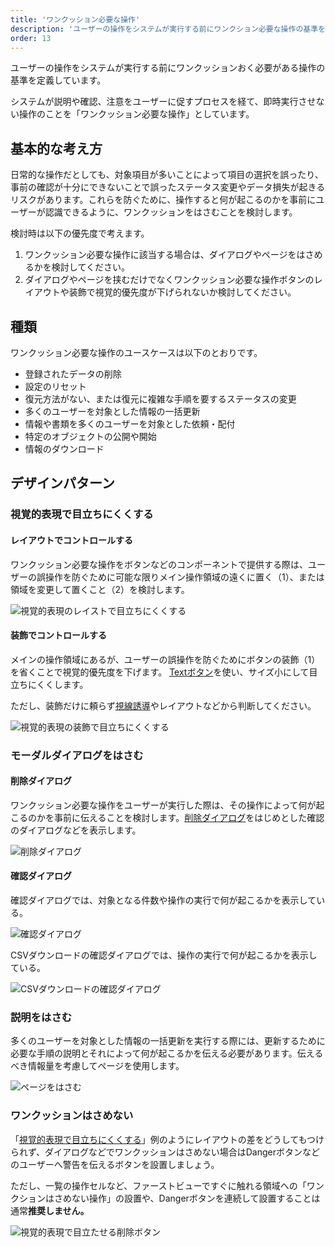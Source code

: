 ```yaml
---
title: 'ワンクッション必要な操作'
description: 'ユーザーの操作をシステムが実行する前にワンクション必要な操作の基準を定義しています。'
order: 13
---
```

ユーザーの操作をシステムが実行する前にワンクッションおく必要がある操作の基準を定義しています。

システムが説明や確認、注意をユーザーに促すプロセスを経て、即時実行させない操作のことを「ワンクッション必要な操作」としています。

## 基本的な考え方

日常的な操作だとしても、対象項目が多いことによって項目の選択を誤ったり、事前の確認が十分にできないことで誤ったステータス変更やデータ損失が起きるリスクがあります。これらを防ぐために、操作すると何が起こるのかを事前にユーザーが認識できるように、ワンクッションをはさむことを検討します。

検討時は以下の優先度で考えます。

1. ワンクッション必要な操作に該当する場合は、ダイアログやページをはさめるかを検討してください。
2. ダイアログやページを挟むだけでなくワンクッション必要な操作ボタンのレイアウトや装飾で視覚的優先度が下げられないか検討してください。

## 種類

ワンクッション必要な操作のユースケースは以下のとおりです。

- 登録されたデータの削除
- 設定のリセット
- 復元方法がない、または復元に複雑な手順を要するステータスの変更
- 多くのユーザーを対象とした情報の一括更新
- 情報や書類を多くのユーザーを対象とした依頼・配付
- 特定のオブジェクトの公開や開始
- 情報のダウンロード


## デザインパターン

### 視覚的表現で目立ちにくくする

#### レイアウトでコントロールする

ワンクッション必要な操作をボタンなどのコンポーネントで提供する際は、ユーザーの誤操作を防ぐために可能な限りメイン操作領域の遠くに置く（1）、または領域を変更して置くこと（2）を検討します。

![視覚的表現のレイストで目立ちにくくする](./images/one-cushion-operation/button-layout.png)

#### 装飾でコントロールする

メインの操作領域にあるが、ユーザーの誤操作を防ぐためにボタンの装飾（1）を省くことで視覚的優先度を下げます。
[Textボタン](/products/components/button/#h3-4)を使い、サイズ小にして目立ちにくくします。

ただし、装飾だけに頼らず[視線誘導](products/design-patterns/visual-guidance)やレイアウトなどから判断してください。

![視覚的表現の装飾で目立ちにくくする](./images/one-cushion-operation/button-decoration.png)

### モーダルダイアログをはさむ

#### 削除ダイアログ

ワンクッション必要な操作をユーザーが実行した際は、その操作によって何が起こるのかを事前に伝えることを検討します。[削除ダイアログ](/products/design-patterns/delete-dialog/)をはじめとした確認のダイアログなどを表示します。

![削除ダイアログ](./images/one-cushion-operation/delete-dialog.png)

#### 確認ダイアログ

確認ダイアログでは、対象となる件数や操作の実行で何が起こるかを表示している。

![確認ダイアログ](./images/one-cushion-operation/confirmation-dialog.png)

CSVダウンロードの確認ダイアログでは、操作の実行で何が起こるかを表示している。

![CSVダウンロードの確認ダイアログ](./images/one-cushion-operation/dwonload-dialog.png)


### 説明をはさむ

多くのユーザーを対象とした情報の一括更新を実行する際には、更新するために必要な手順の説明とそれによって何が起こるかを伝える必要があります。伝えるべき情報量を考慮してページを使用します。

![ページをはさむ](./images/one-cushion-operation/bulk_update.png)


### ワンクッションはさめない

「[視覚的表現で目立ちにくくする](#h3-0)」例のようにレイアウトの差をどうしてもつけられず、ダイアログなどでワンクッションはさめない場合はDangerボタンなどのユーザーへ警告を伝えるボタンを設置しましょう。

ただし、一覧の操作セルなど、ファーストビューですぐに触れる領域への「ワンクションはさめない操作」の設置や、Dangerボタンを連続して設置することは通常**推奨しません。**

![視覚的表現で目立たせる削除ボタン](./images/one-cushion-operation/danger-buttons-in-smarthr-table.png)
